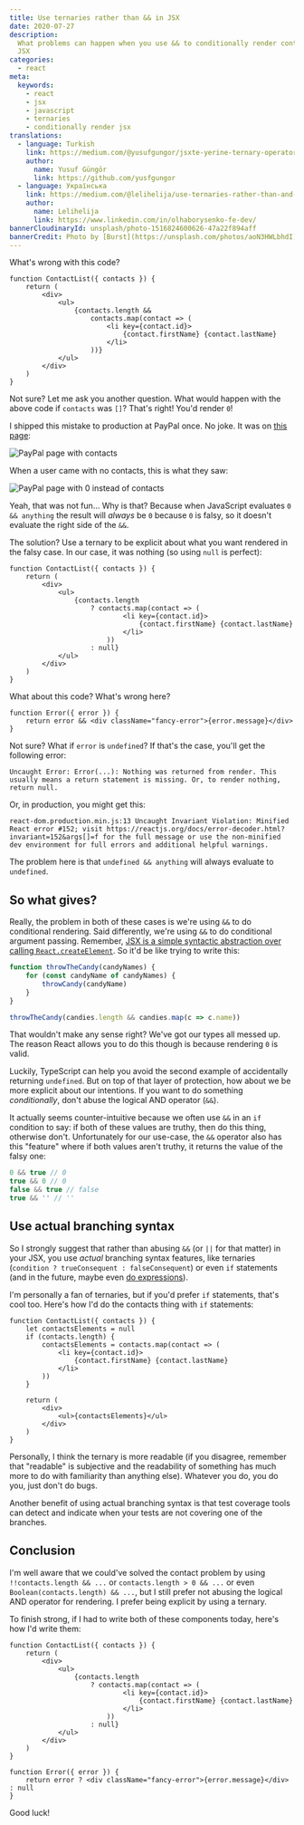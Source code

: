 ```yaml
---
title: Use ternaries rather than && in JSX
date: 2020-07-27
description:
  What problems can happen when you use && to conditionally render content in
  JSX
categories:
  - react
meta:
  keywords:
    - react
    - jsx
    - javascript
    - ternaries
    - conditionally render jsx
translations:
  - language: Turkish
    link: https://medium.com/@yusufgungor/jsxte-yerine-ternary-operator-leri-kullan%C4%B1n-b310ee45f6e5
    author:
      name: Yusuf Güngör
      link: https://github.com/yusfgungor
  - language: Українська
    link: https://medium.com/@lelihelija/use-ternaries-rather-than-and-and-in-jsx-ed6db3241020
    author:
      name: Lelihelija
      link: https://www.linkedin.com/in/olhaborysenko-fe-dev/
bannerCloudinaryId: unsplash/photo-1516824600626-47a22f894aff
bannerCredit: Photo by [Burst](https://unsplash.com/photos/aoN3HWLbhdI)
---
```


What's wrong with this code?

```tsx
function ContactList({ contacts }) {
	return (
		<div>
			<ul>
				{contacts.length &&
					contacts.map(contact => (
						<li key={contact.id}>
							{contact.firstName} {contact.lastName}
						</li>
					))}
			</ul>
		</div>
	)
}
```

Not sure? Let me ask you another question. What would happen with the above code
if `contacts` was `[]`? That's right! You'd render `0`!

I shipped this mistake to production at PayPal once. No joke. It was on
[this page](https://www.paypal.com/myaccount/transfer/homepage):

![PayPal page with contacts](https://res.cloudinary.com/kentcdodds-com/image/upload/v1625033483/kentcdodds.com/content/blog/use-ternaries-rather-than-and-and-in-jsx/contacts.png)

When a user came with no contacts, this is what they saw:

![PayPal page with 0 instead of contacts](https://res.cloudinary.com/kentcdodds-com/image/upload/v1625033483/kentcdodds.com/content/blog/use-ternaries-rather-than-and-and-in-jsx/no-contacts.png)

Yeah, that was not fun... Why is that? Because when JavaScript evaluates
`0 && anything` the result will _always_ be `0` because `0` is falsy, so it
doesn't evaluate the right side of the `&&`.

The solution? Use a ternary to be explicit about what you want rendered in the
falsy case. In our case, it was nothing (so using `null` is perfect):

```tsx
function ContactList({ contacts }) {
	return (
		<div>
			<ul>
				{contacts.length
					? contacts.map(contact => (
							<li key={contact.id}>
								{contact.firstName} {contact.lastName}
							</li>
						))
					: null}
			</ul>
		</div>
	)
}
```

What about this code? What's wrong here?

```tsx
function Error({ error }) {
	return error && <div className="fancy-error">{error.message}</div>
}
```

Not sure? What if `error` is `undefined`? If that's the case, you'll get the
following error:

```
Uncaught Error: Error(...): Nothing was returned from render. This usually means a return statement is missing. Or, to render nothing, return null.
```

Or, in production, you might get this:

```
react-dom.production.min.js:13 Uncaught Invariant Violation: Minified React error #152; visit https://reactjs.org/docs/error-decoder.html?invariant=152&args[]=f for the full message or use the non-minified dev environment for full errors and additional helpful warnings.
```

The problem here is that `undefined && anything` will always evaluate to
`undefined`.

## So what gives?

Really, the problem in both of these cases is we're using `&&` to do conditional
rendering. Said differently, we're using `&&` to do conditional argument
passing. Remember,
[JSX is a simple syntactic abstraction over calling `React.createElement`](/blog/what-is-jsx).
So it'd be like trying to write this:

```js
function throwTheCandy(candyNames) {
	for (const candyName of candyNames) {
		throwCandy(candyName)
	}
}

throwTheCandy(candies.length && candies.map(c => c.name))
```

That wouldn't make any sense right? We've got our types all messed up. The
reason React allows you to do this though is because rendering `0` is valid.

Luckily, TypeScript can help you avoid the second example of accidentally
returning `undefined`. But on top of that layer of protection, how about we be
more explicit about our intentions. If you want to do something _conditionally_,
don't abuse the logical AND operator (`&&`).

It actually seems counter-intuitive because we often use `&&` in an `if`
condition to say: if both of these values are truthy, then do this thing,
otherwise don't. Unfortunately for our use-case, the `&&` operator also has this
"feature" where if both values aren't truthy, it returns the value of the falsy
one:

```js
0 && true // 0
true && 0 // 0
false && true // false
true && '' // ''
```

## Use actual branching syntax

So I strongly suggest that rather than abusing `&&` (or `||` for that matter) in
your JSX, you use _actual_ branching syntax features, like ternaries
(`condition ? trueConsequent : falseConsequent`) or even `if` statements (and in
the future, maybe even
[do expressions](https://github.com/tc39/proposal-do-expressions)).

I'm personally a fan of ternaries, but if you'd prefer `if` statements, that's
cool too. Here's how I'd do the contacts thing with `if` statements:

```tsx
function ContactList({ contacts }) {
	let contactsElements = null
	if (contacts.length) {
		contactsElements = contacts.map(contact => (
			<li key={contact.id}>
				{contact.firstName} {contact.lastName}
			</li>
		))
	}

	return (
		<div>
			<ul>{contactsElements}</ul>
		</div>
	)
}
```

Personally, I think the ternary is more readable (if you disagree, remember that
"readable" is subjective and the readability of something has much more to do
with familiarity than anything else). Whatever you do, you do you, just don't do
bugs.

Another benefit of using actual branching syntax is that test coverage tools can
detect and indicate when your tests are not covering one of the branches.

## Conclusion

I'm well aware that we could've solved the contact problem by using
`!!contacts.length && ...` or `contacts.length > 0 && ...` or even
`Boolean(contacts.length) && ...`, but I still prefer not abusing the logical
AND operator for rendering. I prefer being explicit by using a ternary.

To finish strong, if I had to write both of these components today, here's how
I'd write them:

```tsx
function ContactList({ contacts }) {
	return (
		<div>
			<ul>
				{contacts.length
					? contacts.map(contact => (
							<li key={contact.id}>
								{contact.firstName} {contact.lastName}
							</li>
						))
					: null}
			</ul>
		</div>
	)
}
```

```tsx
function Error({ error }) {
	return error ? <div className="fancy-error">{error.message}</div> : null
}
```

Good luck!
